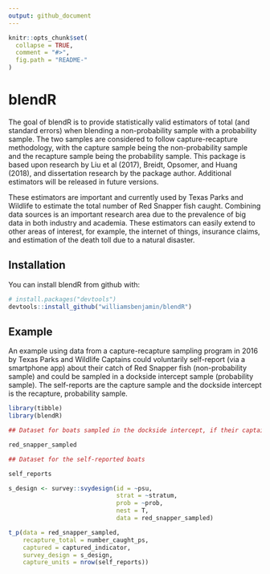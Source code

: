 ```yaml
---
output: github_document
---
```


<!-- README.md is generated from README.Rmd. Please edit that file -->

```r
knitr::opts_chunk$set(
  collapse = TRUE,
  comment = "#>",
  fig.path = "README-"
)
```

# blendR


The goal of blendR is to provide statistically valid estimators of total (and standard errors) when blending a non-probability sample with a probability sample. The two samples are considered to follow capture-recapture methodology, with the capture sample being the non-probability sample and the recapture sample being the probability sample. This package is based upon research by Liu et al (2017), Breidt, Opsomer, and Huang (2018), and dissertation research by the package author. Additional estimators will be released in future versions.

These estimators are important and currently used by Texas Parks and Wildlife to estimate the total number of Red Snapper fish caught. Combining data sources is an important research area due to the prevalence of big data in both industry and academia. These estimators can easily extend to other areas of interest, for example, the internet of things, insurance claims, and estimation of the death toll due to a natural disaster.

## Installation

You can install blendR from github with:

```r
# install.packages("devtools")
devtools::install_github("williamsbenjamin/blendR")
```

## Example

An example using data from a capture-recapture sampling program in 2016 by Texas Parks and Wildlife
Captains could voluntarily self-report (via a smartphone app) about their catch of Red Snapper fish (non-probability sample) and could be sampled in a dockside intercept sample (probability sample). The self-reports are the capture sample and the dockside intercept is the recapture, probability sample.

```r

library(tibble)
library(blendR)

## Dataset for boats sampled in the dockside intercept, if their captains also self-reported, that data included as well

red_snapper_sampled

## Dataset for the self-reported boats

self_reports 

s_design <- survey::svydesign(id = ~psu,
                              strat = ~stratum,
                              prob = ~prob,
                              nest = T,
                              data = red_snapper_sampled)

t_p(data = red_snapper_sampled,
    recapture_total = number_caught_ps,
    captured = captured_indicator,
    survey_design = s_design,
    capture_units = nrow(self_reports))
```
